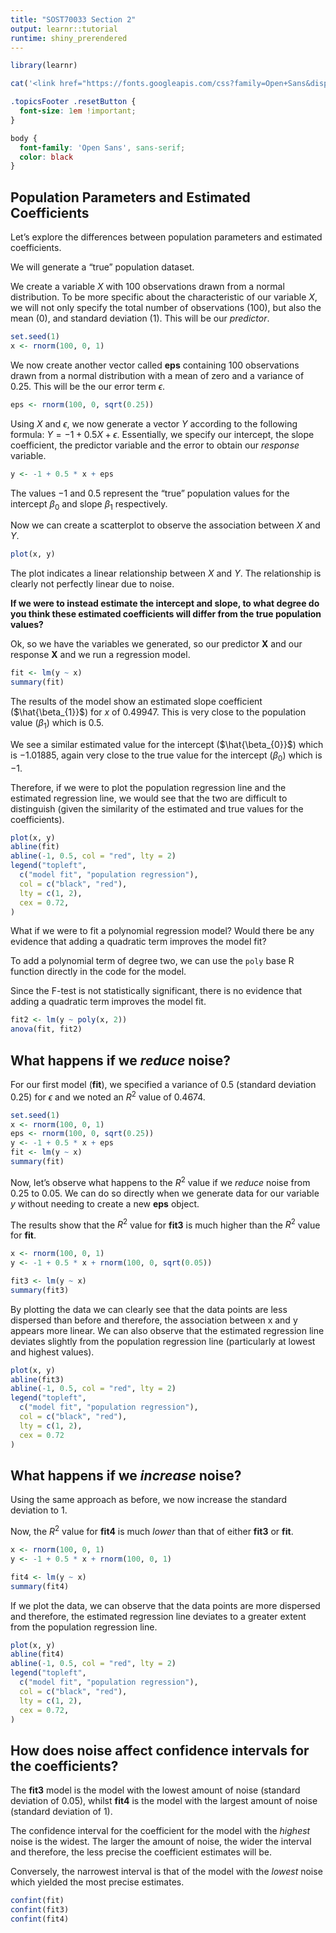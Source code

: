 ```yaml
---
title: "SOST70033 Section 2"
output: learnr::tutorial
runtime: shiny_prerendered
---
```


```r
library(learnr)
```

```r
cat('<link href="https://fonts.googleapis.com/css?family=Open+Sans&display=swap" rel="stylesheet">')
```

```css
.topicsFooter .resetButton {
  font-size: 1em !important;
}

body {
  font-family: 'Open Sans', sans-serif;
  color: black
}
```

## Population Parameters and Estimated Coefficients {-}

Let's explore the differences between population parameters and estimated coefficients.  

We will generate a "true" population dataset.  

We create a variable $X$ with 100 observations drawn from a normal distribution. To be more specific about the characteristic of our variable $X$, we will not only specify the total number of observations (100), but also the mean (0), and standard deviation (1). This will be our *predictor*.

```r
set.seed(1)
x <- rnorm(100, 0, 1)
```

We now create another vector called **eps** containing 100 observations drawn from a normal distribution with a mean of zero and a variance of 0.25. This will be the our error term $\epsilon$.

```r
eps <- rnorm(100, 0, sqrt(0.25))
```

Using $X$ and $\epsilon$, we now generate a vector $Y$ according to the following formula: $Y = -1 + 0.5X + \epsilon$. Essentially, we specify our intercept, the slope coefficient, the predictor variable and the error to obtain our *response* variable.

```r
y <- -1 + 0.5 * x + eps
```

The values $-1$ and $0.5$ represent the "true" population values for the intercept $\beta_{0}$ and slope $\beta_{1}$ respectively.

Now we can create a scatterplot to observe the association between $X$ and $Y$.

```r
plot(x, y)
```

The plot indicates a linear relationship between $X$ and $Y$. The relationship is clearly not perfectly linear due to noise.  

**If we were to instead estimate the intercept and slope, to what degree do you think these estimated coefficients will differ from the true population values?**

Ok, so we have the variables we generated, so our predictor **X** and our response **X** and we run a regression model.

```r
fit <- lm(y ~ x)
summary(fit)
```

The results of the model show an estimated slope coefficient ($\hat{\beta_{1}}$) for $x$ of $0.49947$. This is very close to the population value ($\beta_{1}$) which is $0.5$.   

We see a similar estimated value for the intercept ($\hat{\beta_{0}}$) which is $-1.01885$, again very close to the true value for the intercept ($\beta_{0}$) which is $-1$.  

Therefore, if we were to plot the population regression line and the estimated regression line, we would see that the two are difficult to distinguish (given the similarity of the estimated and true values for the coefficients).

```r
plot(x, y)
abline(fit)
abline(-1, 0.5, col = "red", lty = 2)
legend("topleft",
  c("model fit", "population regression"),
  col = c("black", "red"),
  lty = c(1, 2), 
  cex = 0.72,
)
```

What if we were to fit a polynomial regression model? Would there be any evidence that adding a quadratic term improves the model fit?   

To add a polynomial term of degree two, we can use the `poly` base R function directly in the code for the model.   

Since the F-test is not statistically significant, there is no evidence that adding a quadratic term improves the model fit.   

```r
fit2 <- lm(y ~ poly(x, 2))
anova(fit, fit2)
```

## What happens if we *reduce* noise? {-}

For our first model (**fit**), we specified a variance of $0.5$ (standard deviation 0.25) for $\epsilon$ and we noted an $R^2$ value of $0.4674$. 

```r
set.seed(1)
x <- rnorm(100, 0, 1)
eps <- rnorm(100, 0, sqrt(0.25))
y <- -1 + 0.5 * x + eps
fit <- lm(y ~ x)
summary(fit)
```

Now, let's observe what happens to the $R^2$ value if we *reduce* noise from 0.25 to 0.05. We can do so directly when we generate data for our variable $y$ without needing to create a new **eps** object.  

The results show that the $R^{2}$ value for **fit3** is much higher than the $R^{2}$ value for **fit**. 

```r
x <- rnorm(100, 0, 1)
y <- -1 + 0.5 * x + rnorm(100, 0, sqrt(0.05))

fit3 <- lm(y ~ x)
summary(fit3)
```

By plotting the data we can clearly see that the data points are less dispersed than before and therefore, the association between x and y appears more linear. We can also observe that the estimated regression line deviates slightly from the population regression line (particularly at lowest and highest values).

```r
plot(x, y)
abline(fit3)
abline(-1, 0.5, col = "red", lty = 2)
legend("topleft",
  c("model fit", "population regression"),
  col = c("black", "red"),
  lty = c(1, 2), 
  cex = 0.72
)
```

## What happens if we *increase* noise? {-}

Using the same approach as before, we now increase the standard deviation to 1.  

Now, the $R^{2}$ value for **fit4** is much *lower* than that of either **fit3** or **fit**.

```r
x <- rnorm(100, 0, 1)
y <- -1 + 0.5 * x + rnorm(100, 0, 1)

fit4 <- lm(y ~ x)
summary(fit4)
```

If we plot the data, we can observe that the data points are more dispersed and therefore, the estimated regression line deviates to a greater extent from the population regression line.

```r
plot(x, y)
abline(fit4)
abline(-1, 0.5, col = "red", lty = 2)
legend("topleft",
  c("model fit", "population regression"),
  col = c("black", "red"),
  lty = c(1, 2), 
  cex = 0.72,
)
```

## How does noise affect confidence intervals for the coefficients? {-}

The **fit3** model is the model with the lowest amount of noise (standard deviation of 0.05), whilst **fit4** is the model with the largest amount of noise (standard deviation of 1). 

The confidence interval for the coefficient for the model with the *highest* noise is the widest. The larger the amount of noise, the wider the interval and therefore, the less precise the coefficient estimates will be. 

Conversely, the narrowest interval is that of the model with the *lowest* noise which yielded the most precise estimates. 

```r
confint(fit)
confint(fit3)
confint(fit4)
```




